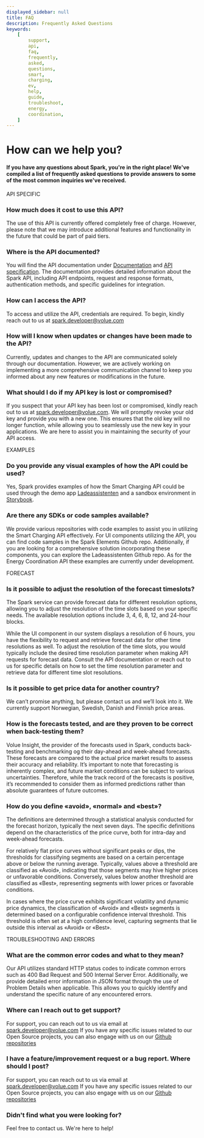 ```yaml
---
displayed_sidebar: null
title: FAQ
description: Frequently Asked Questions
keywords:
    [
        support,
        api,
        faq,
        frequently,
        asked,
        questions,
        smart,
        charging,
        ev,
        help,
        guide,
        troubleshoot,
        energy,
        coordination,
    ]
---
```



# How can we help you?

<h4>
    If you have any questions about Spark, you're in the right place! We've
    compiled a list of frequently asked questions to provide answers to some of
    the most common inquiries we've received.
</h4>

<p style={{ color: '#0c4957', fontWeight: 600 }}>API SPECIFIC</p>

### How much does it cost to use this API?

The use of this API is currently offered completely free of charge. However, please note that we may introduce additional features and functionality in the future that could be part of paid tiers.

### Where is the API documented?

You will find the API documentation under [Documentation](https://docs.voluespark.com/) and [API specification](https://docs.voluespark.com/smart-charging/spec). The documentation provides detailed information about the Spark API, including API endpoints, request and response formats, authentication methods, and specific guidelines for integration.

### How can I access the API?

To access and utilize the API, credentials are required. To begin, kindly reach out to us at [spark.developer@volue.com](mailto:spark.developer@volue.com)

### How will I know when updates or changes have been made to the API?

Currently, updates and changes to the API are communicated solely through our documentation. However, we are actively working on implementing a more comprehensive communication channel to keep you informed about any new features or modifications in the future.

### What should I do if my API key is lost or compromised?

If you suspect that your API key has been lost or compromised, kindly reach out to us at [spark.developer@volue.com](mailto:spark.developer@volue.com). We will promptly revoke your old key and provide you with a new one. This ensures that the old key will no longer function, while allowing you to seamlessly use the new key in your applications. We are here to assist you in maintaining the security of your API access.

<p style={{ color: '#0c4957', fontWeight: 600 }}>EXAMPLES</p>

### Do you provide any visual examples of how the API could be used?

Yes, Spark provides examples of how the Smart Charging API could be used through the demo app [Ladeassistenten](https://www.ladeassistent.no/) and a sandbox environment in [Storybook](https://storybook.voluespark.com/?path=/docs/introduction--docs).

### Are there any SDKs or code samples available?

We provide various repositories with code examples to assist you in utilizing the Smart Charging API effectively. For UI components utilizing the API, you can find code samples in the Spark Elements Github repo. Additionally, if you are looking for a comprehensive solution incorporating these components, you can explore the Ladeassistenten Github repo. As for the Energy Coordination API these examples are currently under development.

<p style={{ color: '#0c4957', fontWeight: 600 }}>FORECAST</p>

### Is it possible to adjust the resolution of the forecast timeslots?

The Spark service can provide forecast data for different resolution options, allowing you to adjust the resolution of the time slots based on your specific needs. The available resolution options include 3, 4, 6, 8, 12, and 24-hour blocks.

While the UI component in our system displays a resolution of 6 hours, you have the flexibility to request and retrieve forecast data for other time resolutions as well. To adjust the resolution of the time slots, you would typically include the desired time resolution parameter when making API requests for forecast data. Consult the API documentation or reach out to us for specific details on how to set the time resolution parameter and retrieve data for different time slot resolutions.

### Is it possible to get price data for another country?

We can’t promise anything, but please contact us and we’ll look into it. We currently support Norwegian, Swedish, Danish and Finnish price areas.

### How is the forecasts tested, and are they proven to be correct when back-testing them?

Volue Insight, the provider of the forecasts used in Spark, conducts back-testing and benchmarking og their day-ahead and week-ahead forecasts. These forecasts are compared to the actual price market results to assess their accuracy and reliability. It’s important to note that forecasting is inherently complex, and future market conditions can be subject to various uncertainties. Therefore, while the track record of the forecasts is positive, it’s recommended to consider them as informed predictions rather than absolute guarantees of future outcomes.

### How do you define «avoid», «normal» and «best»?

The definitions are determined through a statistical analysis conducted for the forecast horizon, typically the next seven days. The specific definitions depend on the characteristics of the price curve, both for intra-day and week-ahead forecasts.

For relatively flat price curves without significant peaks or dips, the thresholds for classifying segments are based on a certain percentage above or below the running average. Typically, values above a threshold are classified as «Avoid», indicating that those segments may hive higher prices or unfavorable conditions. Conversely, values below another threshold are classified as «Best», representing segments with lower prices or favorable conditions.

In cases where the price curve exhibits significant volatility and dynamic price dynamics, the classification of «Avoid» and «Best» segments is determined based on a configurable confidence interval threshold. This threshold is often set at a high confidence level, capturing segments that lie outside this interval as «Avoid» or «Best».

<p style={{ color: '#0c4957', fontWeight: 600 }}>TROUBLESHOOTING AND ERRORS</p>

### What are the common error codes and what to they mean?

Our API utilizes standard HTTP status codes to indicate common errors such as 400 Bad Request and 500 Internal Server Error. Additionally, we provide detailed error information in JSON format through the use of Problem Details when applicable. This allows you to quickly identify and understand the specific nature of any encountered errors.

### Where can I reach out to get support?

For support, you can reach out to us via email at [spark.developer@volue.com](mailto:spark.developer@volue.com)
If you have any specific issues related to our Open Source projects, you can also engage with us on our [Github repositories](https://github.com/VolueSpark/spark-docs)

### I have a feature/improvement request or a bug report. Where should I post?

For support, you can reach out to us via email at [spark.developer@volue.com](mailto:spark.developer@volue.com)
If you have any specific issues related to our Open Source projects, you can also engage with us on our [Github repositories](https://github.com/VolueSpark/spark-docs)

<Flex align>
    <span>
        <h3>Didn't find what you were looking for?</h3>
        <p> Feel free to contact us. We're here to help!</p>
    </span>
    <Illustration />
</Flex>
